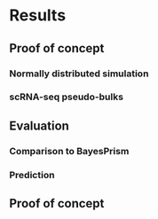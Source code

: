 # Results

## Proof of concept

### Normally distributed simulation

### scRNA-seq pseudo-bulks

## Evaluation

### Comparison to BayesPrism

<!-- TODO Mention the number of genes on which comparisons are based for
BayesPrism. -->

### Prediction

## Proof of concept